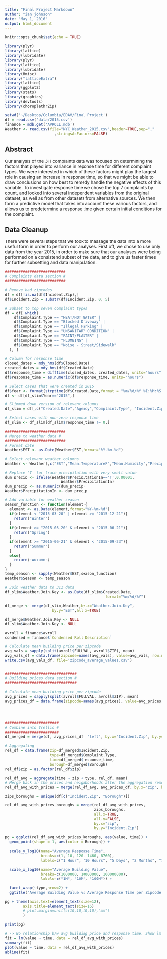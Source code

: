 ```yaml
---
title: "Final Project Markdown"
author: "ian johnson"
date: "May 1, 2016"
output: html_document
---
```



```r
knitr::opts_chunk$set(echo = TRUE)

library(plyr)
library(lattice)
library(lubridate)
library(plyr)
library(lattice)
library(lubridate)
library(Hmisc)
library("latticeExtra")
library(lattice)
library(ggplot2)
library(stats)
library(graphics)
library(devtools)
library(choroplethrZip)

setwd('~/Desktop/Columbia/EDAV/Final Project')
df = read.csv('data/2015.csv')
finance = mdb.get('AVROLL.mdb')
Weather <- read.csv(file="NYC_Weather_2015.csv",header=TRUE,sep=","
                      ,stringsAsFactors=FALSE)
```



## Abstract

Our analysis of the 311 complaints data was focused on determining the factors that played into variance in reponse time for different complaint types. We were interested in which of these factors might play the largest role in causing an increase in response time, so that we might be able to draw conclusions on how best to remedy handle the negative effects of this variable. To investigate response time we chose the top 7 complaints by count, and looked into several independent variables from the original dataset, as well as from other datasets from alternative sources. We then form a predictive model that takes into account these various factors, and allows us to predetermine a response time given certain initial conditions for the complaint. 


## Data Cleanup

There were several steps that we took to massage the data into a more useful form in order to perform our analyses. First off, we chose to use only data from the year 2015, in order to make sure that our analyses were being performed on a consistend subset of the data, and to give us faster times for further subsetting and data manipulation. 


```r

###########################
# Complaints data section #
###########################

# Remove bad zipcodes
df = df[!is.na(df$Incident.Zip),]
df$Incident.Zip = substr(df$Incident.Zip, 0, 5)

# Subset to top seven complaint types
df = df[ which(
    df$Complaint.Type == "HEAT/HOT WATER" |
    df$Complaint.Type == "Blocked Driveway" |
    df$Complaint.Type == "Illegal Parking" |
    df$Complaint.Type == "UNSANITARY CONDITION" |
    df$Complaint.Type == "PAINT/PLASTER" |
    df$Complaint.Type == "PLUMBING" |
    df$Complaint.Type == "Noise - Street/Sidewalk"
  ), ]

# Column for response time
closed_dates = mdy_hms(df$Closed.Date)
created_dates = mdy_hms(df$Created.Date)
df$response_time = difftime(closed_dates, created_dates, units="hours")
df$response_time = as.numeric(df$response_time, units="hours")

# Select cases that were created in 2015
df$Year <- format(strptime(df$Created.Date,format = "%m/%d/%Y %I:%M:%S %p"),"%Y")
df <- df[df_slim$Year=="2015",]

# Slimmed down version of relevant columns
df_slim = df[,c("Created.Date","Agency","Complaint.Type", "Incident.Zip", "response_time")]

# Select cases with non-zero response time
df_slim <- df_slim[df_slim$response_time != 0,]
```


```r
###########################
# Merge to weather data #
###########################
# Format date
Weather$EST <- as.Date(Weather$EST,format="%Y-%m-%d")

# Select relevant weather columns
Weather <- Weather[,c("EST","Mean.TemperatureF","Mean.Humidity","PrecipitationIn")]

# Replace 'T' for trace precipitation with very small value
dum_precip <- ifelse(Weather$PrecipitationIn=='T',0.00001,
                         Weather$PrecipitationIn)
dum_precip <- as.numeric(dum_precip)
Weather$PrecipitationIn <- dum_precip

# Add variable for weather season
season_function <- function(element){
  element <- as.Date(element,format="%Y-%m-%d")
  if(element < "2015-03-20" | element >= "2015-12-21"){
    return("Winter")
  }
  if(element >= "2015-03-20" & element < "2015-06-21"){
    return("Spring")
  }
  if(element >= "2015-06-21" & element < "2015-09-23"){
    return("Summer")
  }
  else{
    return("Autumn")
  }
}
temp_season <- sapply(Weather$EST,season_function)
Weather$Season <- temp_season

# Join weather data to 311 data
df_slim$Weather.Join.Key <- as.Date(df_slim$Created.Date,
                                             format="%m/%d/%Y")

df_merge <- merge(df_slim,Weather,by.x="Weather.Join.Key",
                     by.y="EST",all.x=TRUE)

df_merge$Weather.Join.Key <- NULL
df_slim$Weather.Join.Key <- NULL
```





```r

avroll = finance$avroll
condensed = finance$`Condensed Roll Description`

# Calculate mean building price per zipcode
avg_vals = sapply(split(avroll$FULLVAL, avroll$ZIP), mean) 
avg_vals_df = data.frame(zipcode=names(avg_vals), value=avg_vals, row.names=NULL)
write.csv(avg_vals_df, file='zipcode_average_values.csv')


################################
# Building prices data section #
################################

# Calculate mean building price per zipcode
avg_prices = sapply(split(avroll$FULLVAL, avroll$ZIP), mean) 
avg_prices_df = data.frame(zipcode=names(avg_prices), value=avg_prices, row.names=NULL)




########################
# Combine into Trellis #
########################
df_merged = merge(df, avg_prices_df, "left", by.x="Incident.Zip", by.y="zipcode")

# Aggregating
rel_df = data.frame(zip=df_merged$Incident.Zip,
                    type=df_merged$Complaint.Type,
                    time=df_merged$response_time,
                    borough=df_merged$Borough)
rel_df$zip = as.factor(rel_df$zip)

rel_df_avg = aggregate(time ~ zip + type, rel_df, mean)
# Merge back in the prices and neighborhoods after the aggregation removes them
rel_df_avg_with_prices = merge(rel_df_avg, avg_prices_df, by.x="zip", by.y="zipcode")

zips_boroughs = unique(df[c("Incident.Zip", "Borough")])

rel_df_avg_with_prices_boroughs = merge(rel_df_avg_with_prices,
                                        zips_boroughs,
                                        all.x=TRUE,
                                        all.y=FALSE,
                                        by.x="zip",
                                        by.y="Incident.Zip")

pg = ggplot(rel_df_avg_with_prices_boroughs, aes(value, time)) + 
  geom_point(shape = 1, aes(color = Borough)) + 
  
  scale_y_log10(name="Average Response Time",
                breaks=c(1, 10, 120, 1460, 8760),
                labels=c("1 Hour", "10 Hours", "5 Days", "2 Months", "1 Year")) + 
  
  scale_x_log10(name="Average Building Value",
                breaks=c(1000000, 10000000, 100000000),
                labels=c("1M", "10M", "100M")) + 
  
  facet_wrap(~type,nrow=2) + 
  ggtitle("Average Building Value vs Average Response Time per Zipcode across Top 7 Complaints")

pg + theme(axis.text=element_text(size=12),
        axis.title=element_text(size=16)
        # plot.margin=unit(c(10,10,10,10),"mm")
        )

print(pg)

# -> No relationship b/w avg building price and response time. Show lm stats to confirm:
fit = lm(value ~ time, data = rel_df_avg_with_prices)
summary(fit)
plot(value ~ time, data = rel_df_avg_with_prices)
abline(fit)

```



